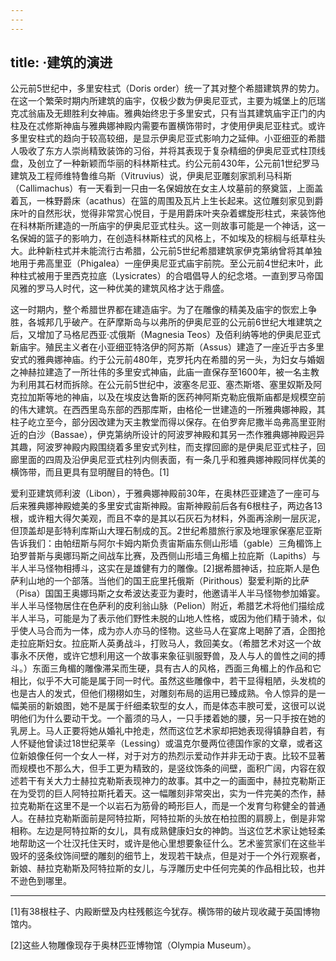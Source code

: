 ```yaml
---
---
---
```

title: ·建筑的演进
---




公元前5世纪中，多里安柱式（Doris order）统一了其对整个希腊建筑界的势力。在这一个繁荣时期内所建筑的庙宇，仅极少数为伊奥尼亚式，主要为城堡上的厄瑞克忒翁庙及无翅胜利女神庙。雅典始终忠于多里安式，只有当其建筑庙宇正门的内柱及在忒修斯神庙与雅典娜神殿内需要布置横饰带时，才使用伊奥尼亚柱式。或许多里安柱式的趋向于较高较细，是显示伊奥尼亚式影响力之延伸。小亚细亚的希腊人吸收了东方人崇尚精致装饰的习俗，并将其表现于复杂精细的伊奥尼亚式柱顶线盘，及创立了一种新颖而华丽的科林斯柱式。约公元前430年，公元前1世纪罗马建筑及工程师维特鲁维乌斯（Vitruvius）说，伊奥尼亚雕刻家凯利马科斯（Callimachus）有一天看到一只由一名保姆放在女主人坟墓前的祭奠篮，上面盖着瓦，一株野爵床（acathus）在篮的周围及瓦片上生长起来。这位雕刻家见到爵床叶的自然形状，觉得非常赏心悦目，于是用爵床叶夹杂着螺旋形柱式，来装饰他在科林斯所建造的一所庙宇的伊奥尼亚式柱头。这一则故事可能是一个神话，这一名保姆的篮子的影响力，在创造科林斯柱式的风格上，不如埃及的棕榈与纸草柱头大。此种新柱式并未能流行古希腊，公元前5世纪希腊建筑家伊克第纳曾将其单独地用于弗高里亚（Phigalea）一座伊奥尼亚式庙宇前院。至公元前4世纪末叶，此种柱式被用于里西克拉底（Lysicrates）的合唱倡导人的纪念塔。一直到罗马帝国风雅的罗马人时代，这一种优美的建筑风格才达于鼎盛。

这一时期内，整个希腊世界都在建造庙宇。为了在雕像的精美及庙宇的恢宏上争胜，各城邦几乎破产。在萨摩斯岛与以弗所的伊奥尼亚的公元前6世纪大堆建筑之后，又增加了马格尼西亚·忒俄斯（Magnesia Teos）及佰利纳等地的伊奥尼亚式新庙宇。殖民主义者在小亚细亚特洛伊的阿苏斯（Assus）建造了一座近乎古多里安式的雅典娜神庙。约于公元前480年，克罗托内在希腊的另一头，为妇女与婚姻之神赫拉建造了一所壮伟的多里安式神庙，此庙一直保存至1600年，被一名主教为利用其石材而拆除。在公元前5世纪中，波塞冬尼亚、塞杰斯塔、塞里奴斯及阿克拉加斯等地的神庙，以及在埃皮达鲁斯的医药神阿斯克勒庇俄斯庙都是规模空前的伟大建筑。在西西里岛东部的西那库斯，由格伦一世建造的一所雅典娜神殿，其柱子屹立至今，部分因改建为天主教堂而得以保存。在伯罗奔尼撒半岛弗高里亚附近的白沙（Bassae），伊克第纳所设计的阿波罗神殿和其另一杰作雅典娜神殿迥异其趣，阿波罗神殿内殿围绕着多里安式列柱，而支撑回廊的是伊奥尼亚式柱子，回廊里面的四周及沿伊奥尼亚式柱列内侧表面，有一条几乎和雅典娜神殿同样优美的横饰带，而且更具有显明醒目的特色。[1]

爱利亚建筑师利波（Libon），于雅典娜神殿前30年，在奥林匹亚建造了一座可与后来雅典娜神殿媲美的多里安式宙斯神殿。宙斯神殿前后各有6根柱子，两边各13根，或许粗大得欠美观，而且不幸的是其以石灰石为材料，外面再涂刷一层灰泥，但顶盖却是彭特利库斯山大理石制成的瓦。2世纪希腊旅行家及地理家保塞尼亚斯告诉我们：由帕纽斯与阿尔卡姆内斯负责宙斯庙东侧山形墙（gable）三角楣饰上珀罗普斯与奥娜玛斯之间战车比赛，及西侧山形墙三角楣上拉庇斯（Lapiths）与半人半马怪物相搏斗，这实在是雄健有力的雕像。[2]据希腊神话，拉庇斯人是色萨利山地的一个部落。当他们的国王庇里托俄斯（Pirithous）娶爱利斯的比萨（Pisa）国国王奥娜玛斯之女希波达麦亚为妻时，他邀请半人半马怪物参加婚宴。半人半马怪物居住在色萨利的皮利翁山脉（Pelion）附近，希腊艺术将他们描绘成半人半马，可能是为了表示他们野性未脱的山地人性格，或因为他们精于骑术，似乎使人马合而为一体，成为亦人亦马的怪物。这些马人在宴席上喝醉了酒，企图抢走拉庇斯妇女。拉庇斯人英勇战斗，打败马人，救回美女。（希腊艺术对这一个故事永不厌倦，或许它想利用这一个故事来象征驯服野兽，及人与人的兽性之间的搏斗。）东面三角楣的雕像滞呆而生硬，具有古人的风格，西面三角楣上的作品和它相比，似乎不大可能是属于同一时代。虽然这些雕像中，若干显得粗陋，头发梳的也是古人的发式，但他们栩栩如生，对雕刻布局的运用已臻成熟。令人惊异的是一幅美丽的新娘图，她不是属于纤细柔软型的女人，而是体态丰腴可爱，这很可以说明他们为什么要动干戈。一个蓄须的马人，一只手搂着她的腰，另一只手按在她的乳房上。马人正要将她从婚礼中抢走，然而这位艺术家却把她表现得镇静自若，有人怀疑他曾读过18世纪莱辛（Lessing）或温克尔曼两位德国作家的文章，或者这位新娘像任何一个女人一样，对于对方的热烈示爱动作并非无动于衷。比较不显著而规模也不那么大，但手工更为精致的，是竖纹饰条的间壁，面积广阔，内容在叙述若干有关大力士赫拉克勒斯表现神力的故事。其中之一的画面中，赫拉克勒斯正在为受罚的巨人阿特拉斯托着天。这一幅雕刻非常突出，实为一件完美的杰作，赫拉克勒斯在这里不是一个以岩石为筋骨的畸形巨人，而是一个发育匀称健全的普通人。在赫拉克勒斯面前是阿特拉斯，阿特拉斯的头放在柏拉图的肩膀上，倒是非常相称。左边是阿特拉斯的女儿，具有成熟健康妇女的神韵。当这位艺术家让她轻柔地帮助这一个壮汉托住天时，或许是他心里想要象征什么。艺术鉴赏家们在这些半毁坏的竖条纹饰间壁的雕刻的细节上，发现若干缺点，但是对于一个外行观察者，新娘、赫拉克勒斯及阿特拉斯的女儿，与浮雕历史中任何完美的作品相比较，也并不逊色到哪里。



* * *



[1]有38根柱子、内殿断壁及内柱残骸迄今犹存。横饰带的破片现收藏于英国博物馆内。

[2]这些人物雕像现存于奥林匹亚博物馆（Olympia Museum）。